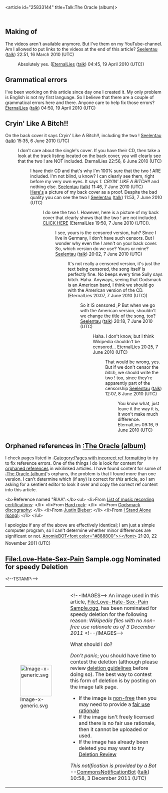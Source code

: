 <article id="25833144" title=Talk:The Oracle (album)>
	<talkpage id="25833144" title="Talk:The Oracle (album)">
{{WikiProject Albums|class=B|importance=low|attention=no|needs-infobox=no}}
{{WikiProject Metal|class=B|importance=low}}

== Making of ==
The videos aren't available anymore. But I've them on my YouTube-channel. Am I allowed to put links to the videos at the end of this article? [[User:Seelentau|Seelentau]] ([[User talk:Seelentau|talk]]) 22:51, 16 March 2010 (UTC)
: Absolutely yes. ([[User:EternalLies|EternalLies]] ([[User talk:EternalLies|talk]]) 04:45, 19 April 2010 (UTC))

== Grammatical errors ==

I've been working on this article since day one I created it. My only problem is English is not my first language. So I believe that there are a couple of grammatical errors here and there. Anyone care to help fix those errors? [[User:EternalLies|EternalLies]] ([[User talk:EternalLies|talk]]) 04:50, 19 April 2010 (UTC)

== Cryin' Like A Bitch!! ==
On the back cover it says Cryin' Like A Bitch!!, including the two ! [[User:Seelentau|Seelentau]] ([[User talk:Seelentau|talk]]) 15:35, 6 June 2010 (UTC)
: I don't care about the single's cover. If you have their CD, then take a look at the track listing located on the back cover, you will clearly see that the two ! are NOT included. EternalLies 22:56, 6 June 2010 (UTC)
:: I have their CD and that's why I'm 100% sure that the two ! ARE included. I'm not blind, u know? I can clearly see them, right before my very own eyes. It says ''1. CRYIN' LIKE A BITCH!!'' and nothing else. [[User:Seelentau|Seelentau]] ([[User talk:Seelentau|talk]]) 11:46, 7 June 2010 (UTC)
:: [http://www.imagebanana.com/img/czybx9j0/DSC00974.JPG Here's] a picture of my back cover as a proof. Despite the bad quality you can see the two ! [[User:Seelentau|Seelentau]] ([[User talk:Seelentau|talk]]) 11:53, 7 June 2010 (UTC)
::: I do see the two !. However, here is a picture  of my back cover that clearly shows that the two ! are not included. [http://img251.imageshack.us/img251/5328/img0825f.jpg CLICK HERE] (EternalLies 19:50, 7 June 2010 (UTC)).
:::: I see, yours is the censored version, huh? Since I live in Germany, I don't have such censors. But I wonder why even the ! aren't on your back cover. So, which version do we use? Yours or mine? [[User:Seelentau|Seelentau]] ([[User talk:Seelentau|talk]]) 20:02, 7 June 2010 (UTC)
::::: It's not really a censored version, it's just the text being censored, the song itself is perfectly fine. No beeps every time Sully says bitch. Haha. Anyways, seeing that Godsmack is an American band, I think we should go with the American version of the CD.(EternalLies 20:07, 7 June 2010 (UTC))
:::::: So it IS censored ;P But when we go with the American version, shouldn't we change the title of the song, too? [[User:Seelentau|Seelentau]] ([[User talk:Seelentau|talk]]) 20:18, 7 June 2010 (UTC)
::::::: Haha. I don't know, but I think Wikipedia shouldn't be censored... EternalLies 20:25, 7 June 2010 (UTC)
:::::::: That would be wrong, yes. But if we don't censor the ''bitch'', we should write the two ! too, since they're apparently part of the censorship [[User:Seelentau|Seelentau]] ([[User talk:Seelentau|talk]]) 12:07, 8 June 2010 (UTC)
::::::::: You know what, just leave it the way it is, it won't make much difference. EternalLies 09:16, 9 June 2010 (UTC)

== Orphaned references in [[:The Oracle (album)]] ==

I check pages listed in [[:Category:Pages with incorrect ref formatting]] to try to fix reference errors. One of the things I do is look for content for [[User:AnomieBOT/docs/OrphanReferenceFixer|orphaned references]] in wikilinked articles. I have found content for some of [[:The Oracle (album)]]'s orphans, the problem is that I found more than one version. I can't determine which (if any) is correct for ''this'' article, so I am asking for a sentient editor to look it over and copy the correct ref content into this article.

&lt;b&gt;Reference named &quot;RIAA&quot;:&lt;/b&gt;&lt;ul&gt;
&lt;li&gt;From [[List of music recording certifications]]: {{cite web
  | url = http://www.riaa.com/goldandplatinum.php?content_selector=criteria
  | title = RIAA - Recording Industry Association of America
  | publisher = [[Recording Industry Association of America]]
  | accessdate = 2008-05-26}}&lt;/li&gt;
&lt;li&gt;From [[Hard rock]]: {{cite web
| url=http://www.riaa.com/goldandplatinumdata.php?resultpage=1&amp;table=SEARCH_RESULTS&amp;action=&amp;title=&amp;artist=The%20Black%20Crowes&amp;format=&amp;debutLP=&amp;category=&amp;sex=&amp;releaseDate=&amp;requestNo=&amp;type=&amp;level=&amp;label=&amp;company=&amp;certificationDate=&amp;awardDescription=&amp;catalogNo=&amp;aSex=&amp;rec_id=&amp;charField=&amp;gold=&amp;platinum=&amp;multiPlat=&amp;level2=&amp;certDate=&amp;album=&amp;id=&amp;after=&amp;before=&amp;startMonth=1&amp;endMonth=1&amp;startYear=1958&amp;endYear=2007&amp;sort=Artist&amp;perPage=25|title=RIAA Certifications|publisher=[[Recording Industry Association of America]]|accessdate=16 January 2010}}&lt;/li&gt;
&lt;li&gt;From [[Godsmack discography]]: {{cite web| url=http://riaa.com/goldandplatinumdata.php?|title=RIAA Searchable database–Gold and Platinum |publisher=[[Recording Industry Association of America]] |accessdate=2008-01-03}}&lt;/li&gt;
&lt;li&gt;From [[Justin Bieber]]: {{cite web|url=http://www.riaa.com/goldandplatinumdata.php?table=SEARCH_RESULTS&amp;artist=Justin%20Bieber&amp;format=SINGLE&amp;go=Search&amp;perPage=50|title=RIAA – Gold and Platinum – June&amp;nbsp;15,&amp;nbsp;2010|publisher=Recording Industry Association of America|accessdate=January 10, 2010}}&lt;/li&gt;
&lt;li&gt;From [[I Stand Alone (song)]]: {{cite web| url=http://riaa.com/goldandplatinumdata.php?resultpage=1&amp;table=SEARCH_RESULTS&amp;action=&amp;title=&amp;artist=Godsmack&amp;format=&amp;debutLP=&amp;category=&amp;sex=&amp;releaseDate=&amp;requestNo=&amp;type=&amp;level=&amp;label=&amp;company=&amp;certificationDate=&amp;awardDescription=&amp;catalogNo=&amp;aSex=&amp;rec_id=&amp;charField=&amp;gold=&amp;platinum=&amp;multiPlat=&amp;level2=&amp;certDate=&amp;album=&amp;id=&amp;after=&amp;before=&amp;startMonth=1&amp;endMonth=1&amp;startYear=1958&amp;endYear=2008&amp;sort=Artist&amp;perPage=25|title=RIAA Searchable database–Gold and Platinum |publisher=[[Recording Industry Association of America]] |accessdate=2008-01-03}}&lt;/li&gt;
&lt;/ul&gt;

I apologize if any of the above are effectively identical; I am just a simple computer program, so I can't determine whether minor differences are significant or not. [[User:AnomieBOT|AnomieBOT]][[User talk:AnomieBOT|&lt;font color=&quot;#888800&quot;&gt;⚡&lt;/font&gt;]] 21:20, 22 November 2011 (UTC)
==File:Love-Hate-Sex-Pain Sample.ogg Nominated for speedy Deletion==
&lt;!--TSTAMP:{{{4}}}--&gt;
{|
|-
| [[File:Image-x-generic.svg|100px]] 
| &lt;!--IMAGES--&gt;
An image used in this article, [[:File:Love-Hate-Sex-Pain Sample.ogg|File:Love-Hate-Sex-Pain Sample.ogg]], has been nominated for speedy deletion for the following reason: ''Wikipedia files with no non-free use rationale as of 3 December 2011'' 
&lt;!--/IMAGES--&gt;
;What should I do?
''Don't panic''; you should have time to contest the deletion (although please review [[WP:CSD|deletion guidelines]] before doing so). The best way to contest this form of deletion is by posting on the image talk page.
* If the image is [[WP:NFCC|non-free]] then you may need to provide a [[WP:FUR|fair use rationale]]
* If the image isn't freely licensed and there is no fair use rationale, then it cannot be uploaded or used.
* If the image has already been deleted you may want to try [[WP:DRV|Deletion Review]]

''This notification is provided by a Bot'' --[[User:CommonsNotificationBot|CommonsNotificationBot]] ([[User talk:CommonsNotificationBot|talk]]) 10:58, 3 December 2011 (UTC)
|}
	</talkpage>
</article>